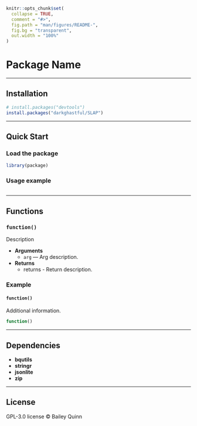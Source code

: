 
```r
knitr::opts_chunk$set(
  collapse = TRUE,
  comment = "#>",
  fig.path = "man/figures/README-",
  fig.bg = "transparent",
  out.width = "100%"
)
```


# **Package Name**

---

## **Installation**

<!-- From CRAN (when published) -->
<!-- install.packages("SLAP") -->

```r
# install.packages("devtools")      
install.packages("darkghastful/SLAP")
```

---

## **Quick Start**

### **Load the package**

```r
library(package)
```

### **Usage example**

```r

```

---

## **Functions**

### `function()`

Description

- **Arguments**  
  - `arg` — Arg description.
- **Returns**  
  - returns - Return description.
  
### **Example**
#### `function()`
Additional information.
```r
function()
```

---

## **Dependencies**

- **bqutils**
- **stringr**  
- **jsonlite**
- **zip**  

---

## **License**

GPL-3.0 license © Bailey Quinn
